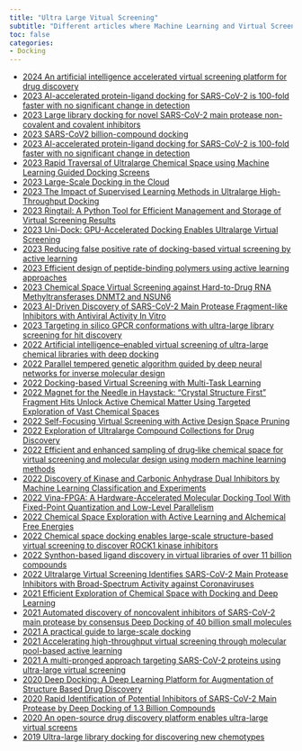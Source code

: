 ```yaml
---
title: "Ultra Large Vitual Screening"
subtitle: "Different articles where Machine Learning and Virtual Screening combined to screen billion of compounds"
toc: false
categories:
- Docking
---
```


* [2024 An artificial intelligence accelerated virtual screening platform for drug discovery](https://www.nature.com/articles/s41467-024-52061-7){target="_blank"}
* [2023 AI-accelerated protein-ligand docking for SARS-CoV-2 is 100-fold faster with no significant change in detection](https://www.nature.com/articles/s41598-023-28785-9){target="_blank"}
* [2023 Large library docking for novel SARS-CoV-2 main protease non-covalent and covalent inhibitors](https://doi.org/10.1002/pro.4712){target="_blank"}
* [2023 SARS-CoV2 billion-compound docking](https://doi.org/10.1038/s41597-023-01984-9){target="_blank"}
* [2023 AI-accelerated protein-ligand docking for SARS-CoV-2 is 100-fold faster with no significant change in detection](https://doi.org/10.1038/s41598-023-28785-9){target="_blank"}
* [2023 Rapid Traversal of Ultralarge Chemical Space using Machine Learning Guided Docking Screens](https://doi.org/10.26434/chemrxiv-2023-w3x36){target="_blank"}
* [2023 Large-Scale Docking in the Cloud](https://doi.org/10.1021/acs.jcim.3c00031){target="_blank"}
* [2023 The Impact of Supervised Learning Methods in Ultralarge High-Throughput Docking](https://doi.org/10.1021/acs.jcim.2c01471){target="_blank"}
* [2023 Ringtail: A Python Tool for Efficient Management and Storage of Virtual Screening Results](https://doi.org/10.1021/acs.jcim.3c00166){target="_blank"}
* [2023 Uni-Dock: GPU-Accelerated Docking Enables Ultralarge Virtual Screening](https://doi.org/10.1021/acs.jctc.2c01145){target="_blank"}
* [2023 Reducing false positive rate of docking-based virtual screening by active learning](https://doi.org/10.1093/bib/bbac626){target="_blank"}
* [2023 Efficient design of peptide-binding polymers using active learning approaches](https://doi.org/10.1016/j.jconrel.2022.11.023){target="_blank"}
* [2023 Chemical Space Virtual Screening against Hard-to-Drug RNA Methyltransferases DNMT2 and NSUN6](https://doi.org/10.3390/ijms24076109){target="_blank"}
* [2023 AI-Driven Discovery of SARS-CoV-2 Main Protease Fragment-like Inhibitors with Antiviral Activity In Vitro](https://doi.org/10.1021/acs.jcim.3c00409){target="_blank"}
* [2023 Targeting in silico GPCR conformations with ultra-large library screening for hit discovery](https://doi.org/10.1016/j.tips.2022.12.006){target="_blank"}
* [2022 Artificial intelligence–enabled virtual screening of ultra-large chemical libraries with deep docking](https://doi.org/10.1038/s41596-021-00659-2){target="_blank"}
* [2022 Parallel tempered genetic algorithm guided by deep neural networks for inverse molecular design](https://doi.org/10.1039/D2DD00003B){target="_blank"}
* [2022 Docking-based Virtual Screening with Multi-Task Learning](https://doi.org/10.1109/BIBM52615.2021.9669513){target="_blank"}
* [2022 Magnet for the Needle in Haystack: “Crystal Structure First” Fragment Hits Unlock Active Chemical Matter Using Targeted Exploration of Vast Chemical Spaces](https://doi.org/10.1021/acs.jmedchem.2c00813){target="_blank"}
* [2022 Self-Focusing Virtual Screening with Active Design Space Pruning](https://doi.org/10.1021/acs.jcim.2c00554){target="_blank"}
* [2022 Exploration of Ultralarge Compound Collections for Drug Discovery](https://doi.org/10.1021/acs.jcim.2c00224){target="_blank"}
* [2022 Efficient and enhanced sampling of drug‐like chemical space for virtual screening and molecular design using modern machine learning methods](https://doi.org/10.1002/wcms.1637){target="_blank"}
* [2022 Discovery of Kinase and Carbonic Anhydrase Dual Inhibitors by Machine Learning Classification and Experiments](https://doi.org/10.3390/ph15020236){target="_blank"}
* [2022 Vina-FPGA: A Hardware-Accelerated Molecular Docking Tool With Fixed-Point Quantization and Low-Level Parallelism](https://doi.org/10.1109/TVLSI.2022.3217275){target="_blank"}
* [2022 Chemical Space Exploration with Active Learning and Alchemical Free Energies](https://doi.org/10.1021/acs.jctc.2c00752){target="_blank"}
* [2022 Chemical space docking enables large-scale structure-based virtual screening to discover ROCK1 kinase inhibitors](https://doi.org/10.1038/s41467-022-33981-8){target="_blank"}
* [2022 Synthon-based ligand discovery in virtual libraries of over 11 billion compounds](https://doi.org/10.1038/s41586-021-04220-9){target="_blank"}
* [2022 Ultralarge Virtual Screening Identifies SARS-CoV-2 Main Protease Inhibitors with Broad-Spectrum Activity against Coronaviruses](https://doi.org/10.1021/jacs.1c08402){target="_blank"}
* [2021 Efficient Exploration of Chemical Space with Docking and Deep Learning](https://doi.org/10.1021/acs.jctc.1c00810){target="_blank"}
* [2021 Automated discovery of noncovalent inhibitors of SARS-CoV-2 main protease by consensus Deep Docking of 40 billion small molecules](https://doi.org/10.1039/D1SC05579H){target="_blank"}
* [2021 A practical guide to large-scale docking](https://doi.org/10.1038/s41596-021-00597-z){target="_blank"}
* [2021 Accelerating high-throughput virtual screening through molecular pool-based active learning](https://doi.org/10.1039/D0SC06805E){target="_blank"}
* [2021 A multi-pronged approach targeting SARS-CoV-2 proteins using ultra-large virtual screening](https://doi.org/10.1016/){target="_blank"}
* [2020 Deep Docking: A Deep Learning Platform for Augmentation of Structure Based Drug Discovery](https://doi.org/10.1021/acscentsci.0c00229){target="_blank"}
* [2020 Rapid Identification of Potential Inhibitors of SARS-CoV-2 Main Protease by Deep Docking of 1.3 Billion Compounds](https://doi.org/10.1002/minf.202000028){target="_blank"}
* [2020 An open-source drug discovery platform enables ultra-large virtual screens](https://doi.org/10.1038/s41586-020-2117-z){target="_blank"}
* [2019 Ultra-large library docking for discovering new chemotypes](https://doi.org/10.1038/s41586-019-0917-9){target="_blank"}

